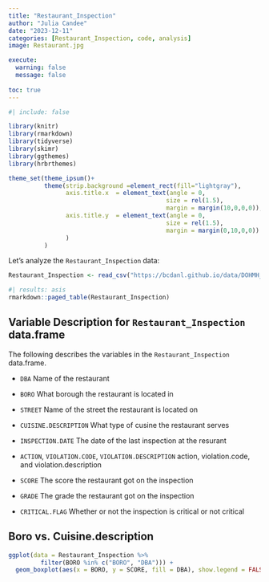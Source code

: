 ```yaml
---
title: "Restaurant_Inspection"
author: "Julia Candee"
date: "2023-12-11"
categories: [Restaurant_Inspection, code, analysis]
image: Restaurant.jpg

execute: 
  warning: false
  message: false
  
toc: true
---
```

```r
#| include: false

library(knitr)
library(rmarkdown)
library(tidyverse)
library(skimr)
library(ggthemes)
library(hrbrthemes)

theme_set(theme_ipsum()+
          theme(strip.background =element_rect(fill="lightgray"),
                axis.title.x  = element_text(angle = 0,
                                            size = rel(1.5),
                                            margin = margin(10,0,0,0)),
                axis.title.y  = element_text(angle = 0,
                                            size = rel(1.5),
                                            margin = margin(0,10,0,0))
                )
          )
```

Let's analyze the `Restaurant_Inspection` data:

```r
Restaurant_Inspection <- read_csv("https://bcdanl.github.io/data/DOHMH_NYC_Restaurant_Inspection.csv")
```


```r
#| results: asis
rmarkdown::paged_table(Restaurant_Inspection) 
```



## Variable Description for `Restaurant_Inspection` data.frame

The following describes the variables in the `Restaurant_Inspection` data.frame.


- `DBA`
Name of the restaurant

- `BORO`
What borough the restaurant is located in

- `STREET`
Name of the street the restaurant is located on

- `CUISINE.DESCRIPTION`
What type of cusine the restaurant serves

- `INSPECTION.DATE`
The date of the last inspection at the resurant

- `ACTION`, `VIOLATION.CODE`, `VIOLATION.DESCRIPTION`
action, violation.code, and violation.description

- `SCORE`
The score the restaurant got on the inspection

- `GRADE`
The grade the restaurant got on the inspection

- `CRITICAL.FLAG`
Whether or not the inspection is critical or not critical



## Boro vs. Cuisine.description

```r
ggplot(data = Restaurant_Inspection %>% 
         filter(BORO %in% c("BORO", "DBA"))) +
  geom_boxplot(aes(x = BORO, y = SCORE, fill = DBA), show.legend = FALSE)

```


